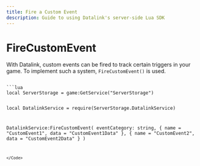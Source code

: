 ```yaml
---
title: Fire a Custom Event
description: Guide to using Datalink's server-side Lua SDK
---
```



# FireCustomEvent

With Datalink, custom events can be fired to track certain triggers in your game. To implement such a system, `FireCustomEvent()` is used. 

<Code>
```lua
local ServerStorage = game:GetService("ServerStorage")

local DatalinkService = require(ServerStorage.DatalinkService)

DatalinkService:FireCustomEvent(
    eventCategory: string,
    {
        name = "CustomEvent1",
        data = "CustomEvent1Data"
    },
    {
        name = "CustomEvent2",
        data = "CustomEvent2Data"
    }
)

```
</Code>